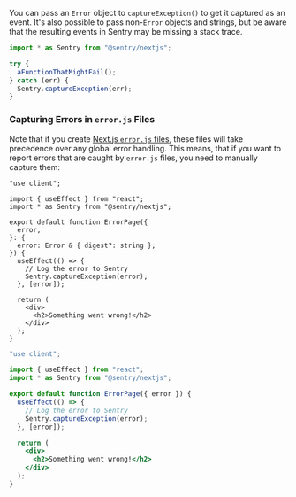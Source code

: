 You can pass an `Error` object to `captureException()` to get it captured as an event. It's also possible to pass non-`Error` objects and strings, but be aware that the resulting events in Sentry may be missing a stack trace.

```javascript
import * as Sentry from "@sentry/nextjs";

try {
  aFunctionThatMightFail();
} catch (err) {
  Sentry.captureException(err);
}
```

### Capturing Errors in `error.js` Files

Note that if you create [Next.js `error.js` files](https://nextjs.org/docs/app/building-your-application/routing/error-handling), these files will take precedence over any global error handling.
This means, that if you want to report errors that are caught by `error.js` files, you need to manually capture them:

```tsx {filename:error.tsx}
"use client";

import { useEffect } from "react";
import * as Sentry from "@sentry/nextjs";

export default function ErrorPage({
  error,
}: {
  error: Error & { digest?: string };
}) {
  useEffect(() => {
    // Log the error to Sentry
    Sentry.captureException(error);
  }, [error]);

  return (
    <div>
      <h2>Something went wrong!</h2>
    </div>
  );
}
```

```jsx {filename:error.jsx}
"use client";

import { useEffect } from "react";
import * as Sentry from "@sentry/nextjs";

export default function ErrorPage({ error }) {
  useEffect(() => {
    // Log the error to Sentry
    Sentry.captureException(error);
  }, [error]);

  return (
    <div>
      <h2>Something went wrong!</h2>
    </div>
  );
}
```
